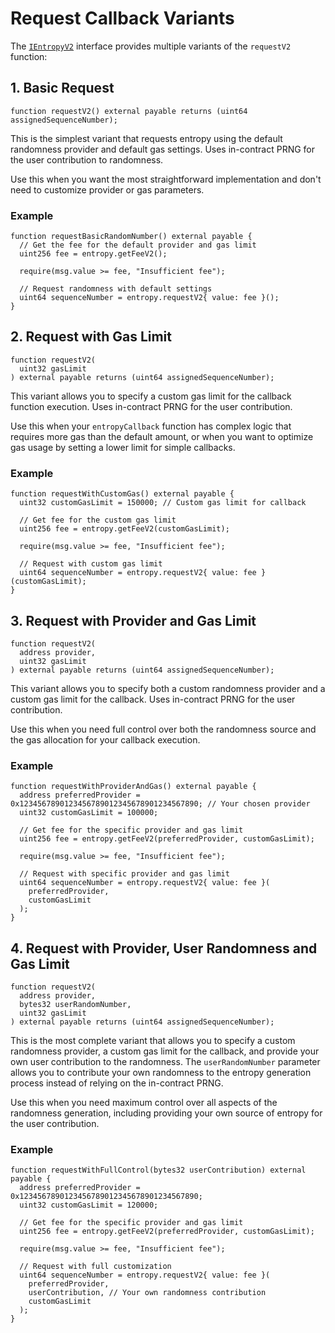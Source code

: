 # Request Callback Variants

The [`IEntropyV2`](https://github.com/pyth-network/pyth-crosschain/blob/main/target_chains/ethereum/entropy_sdk/solidity/IEntropyV2.sol) interface provides multiple variants of the `requestV2` function:

## 1. Basic Request

```solidity copy
function requestV2() external payable returns (uint64 assignedSequenceNumber);

```

This is the simplest variant that requests entropy using the default randomness provider and default gas settings. Uses in-contract PRNG for the user contribution to randomness.

Use this when you want the most straightforward implementation and don't need to customize provider or gas parameters.

### Example

```solidity copy
function requestBasicRandomNumber() external payable {
  // Get the fee for the default provider and gas limit
  uint256 fee = entropy.getFeeV2();

  require(msg.value >= fee, "Insufficient fee");

  // Request randomness with default settings
  uint64 sequenceNumber = entropy.requestV2{ value: fee }();
}

```

## 2. Request with Gas Limit

```solidity copy
function requestV2(
  uint32 gasLimit
) external payable returns (uint64 assignedSequenceNumber);

```

This variant allows you to specify a custom gas limit for the callback function execution. Uses in-contract PRNG for the user contribution.

Use this when your `entropyCallback` function has complex logic that requires more gas than the default amount, or when you want to optimize gas usage by setting a lower limit for simple callbacks.

### Example

```solidity copy
function requestWithCustomGas() external payable {
  uint32 customGasLimit = 150000; // Custom gas limit for callback

  // Get fee for the custom gas limit
  uint256 fee = entropy.getFeeV2(customGasLimit);

  require(msg.value >= fee, "Insufficient fee");

  // Request with custom gas limit
  uint64 sequenceNumber = entropy.requestV2{ value: fee }(customGasLimit);
}

```

## 3. Request with Provider and Gas Limit

```solidity copy
function requestV2(
  address provider,
  uint32 gasLimit
) external payable returns (uint64 assignedSequenceNumber);

```

This variant allows you to specify both a custom randomness provider and a custom gas limit for the callback. Uses in-contract PRNG for the user contribution.

Use this when you need full control over both the randomness source and the gas allocation for your callback execution.

### Example

```solidity copy
function requestWithProviderAndGas() external payable {
  address preferredProvider = 0x1234567890123456789012345678901234567890; // Your chosen provider
  uint32 customGasLimit = 100000;

  // Get fee for the specific provider and gas limit
  uint256 fee = entropy.getFeeV2(preferredProvider, customGasLimit);

  require(msg.value >= fee, "Insufficient fee");

  // Request with specific provider and gas limit
  uint64 sequenceNumber = entropy.requestV2{ value: fee }(
    preferredProvider,
    customGasLimit
  );
}

```

## 4. Request with Provider, User Randomness and Gas Limit

```solidity copy
function requestV2(
  address provider,
  bytes32 userRandomNumber,
  uint32 gasLimit
) external payable returns (uint64 assignedSequenceNumber);

```

This is the most complete variant that allows you to specify a custom randomness provider, a custom gas limit for the callback, and provide your own user contribution to the randomness. The `userRandomNumber` parameter allows you to contribute your own randomness to the entropy generation process instead of relying on the in-contract PRNG.

Use this when you need maximum control over all aspects of the randomness generation, including providing your own source of entropy for the user contribution.

### Example

```solidity copy
function requestWithFullControl(bytes32 userContribution) external payable {
  address preferredProvider = 0x1234567890123456789012345678901234567890;
  uint32 customGasLimit = 120000;

  // Get fee for the specific provider and gas limit
  uint256 fee = entropy.getFeeV2(preferredProvider, customGasLimit);

  require(msg.value >= fee, "Insufficient fee");

  // Request with full customization
  uint64 sequenceNumber = entropy.requestV2{ value: fee }(
    preferredProvider,
    userContribution, // Your own randomness contribution
    customGasLimit
  );
}

```
